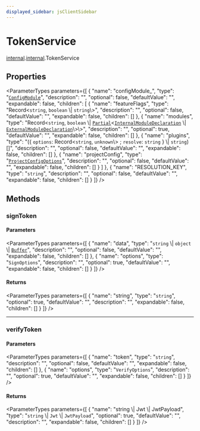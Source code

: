 ```yaml
---
displayed_sidebar: jsClientSidebar
---
```



# TokenService

[internal](../../modules/internal.mdx).[internal](../modules/internal.internal.mdx).TokenService

## Properties

<ParameterTypes parameters={[
  {
    "name": "configModule_",
    "type": "[`ConfigModule`](../../modules/internal.mdx#configmodule)",
    "description": "",
    "optional": false,
    "defaultValue": "",
    "expandable": false,
    "children": [
      {
        "name": "featureFlags",
        "type": "Record<`string`, `boolean` \\| `string`\\>",
        "description": "",
        "optional": false,
        "defaultValue": "",
        "expandable": false,
        "children": []
      },
      {
        "name": "modules",
        "type": "Record<`string`, `boolean` \\| [`Partial`](../../modules/internal.mdx#partial)<[`InternalModuleDeclaration`](../../internal-1/modules/internal.internal-1.ModulesSdkTypes.mdx#internalmoduledeclaration) \\| [`ExternalModuleDeclaration`](../../internal-1/modules/internal.internal-1.ModulesSdkTypes.mdx#externalmoduledeclaration)\\>\\>",
        "description": "",
        "optional": true,
        "defaultValue": "",
        "expandable": false,
        "children": []
      },
      {
        "name": "plugins",
        "type": "({ `options`: Record<`string`, `unknown`\\> ; `resolve`: `string`  } \\| `string`)[]",
        "description": "",
        "optional": false,
        "defaultValue": "",
        "expandable": false,
        "children": []
      },
      {
        "name": "projectConfig",
        "type": "[`ProjectConfigOptions`](../../internal-1/modules/internal.internal-1.CommonTypes.mdx#projectconfigoptions)",
        "description": "",
        "optional": false,
        "defaultValue": "",
        "expandable": false,
        "children": []
      }
    ]
  },
  {
    "name": "RESOLUTION_KEY",
    "type": "`string`",
    "description": "",
    "optional": false,
    "defaultValue": "",
    "expandable": false,
    "children": []
  }
]} />

## Methods

### signToken

#### Parameters

<ParameterTypes parameters={[
  {
    "name": "data",
    "type": "`string` \\| `object` \\| [`Buffer`](../../modules/internal.mdx#buffer)",
    "description": "",
    "optional": false,
    "defaultValue": "",
    "expandable": false,
    "children": []
  },
  {
    "name": "options",
    "type": "`SignOptions`",
    "description": "",
    "optional": true,
    "defaultValue": "",
    "expandable": false,
    "children": []
  }
]} />

#### Returns

<ParameterTypes parameters={[
  {
    "name": "string",
    "type": "`string`",
    "optional": true,
    "defaultValue": "",
    "description": "",
    "expandable": false,
    "children": []
  }
]} />

___

### verifyToken

#### Parameters

<ParameterTypes parameters={[
  {
    "name": "token",
    "type": "`string`",
    "description": "",
    "optional": false,
    "defaultValue": "",
    "expandable": false,
    "children": []
  },
  {
    "name": "options",
    "type": "`VerifyOptions`",
    "description": "",
    "optional": true,
    "defaultValue": "",
    "expandable": false,
    "children": []
  }
]} />

#### Returns

<ParameterTypes parameters={[
  {
    "name": "string \\| Jwt \\| JwtPayload",
    "type": "`string` \\| `Jwt` \\| `JwtPayload`",
    "optional": true,
    "defaultValue": "",
    "description": "",
    "expandable": false,
    "children": []
  }
]} />
